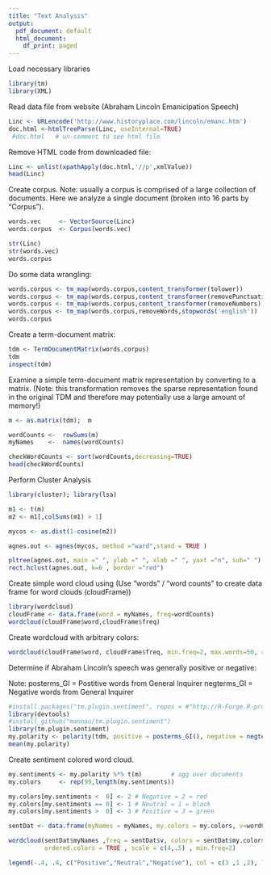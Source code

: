 ```yaml
---
title: "Text Analysis"
output:
  pdf_document: default
  html_document:
    df_print: paged
---
```


Load necessary libraries

```r
library(tm)
library(XML)
```

Read data file from website (Abraham Lincoln Emanicipation Speech) 

```r
Linc <- URLencode('http://www.historyplace.com/lincoln/emanc.htm')
doc.html <-htmlTreeParse(Linc, useInternal=TRUE)
 #doc.html   # un-comment to see html file
```

Remove HTML code from downloaded file:
  
```r
Linc <- unlist(xpathApply(doc.html,'//p',xmlValue))
head(Linc)
```

Create corpus. Note: usually a corpus is comprised of a large collection of documents. Here we analyze a single document (broken into 16 parts by "Corpus").

```r
words.vec     <- VectorSource(Linc)
words.corpus  <- Corpus(words.vec)            

str(Linc)
str(words.vec)
words.corpus
```

Do some data wrangling:

```r
words.corpus <- tm_map(words.corpus,content_transformer(tolower))
words.corpus <- tm_map(words.corpus,content_transformer(removePunctuation))
words.corpus <- tm_map(words.corpus,content_transformer(removeNumbers))
words.corpus <- tm_map(words.corpus,removeWords,stopwords('english'))
words.corpus
```

Create a term-document matrix:

```r
tdm <- TermDocumentMatrix(words.corpus)
tdm
inspect(tdm)
```

Examine a simple term-document matrix representation by converting to a matrix.
(Note: this transformation removes the sparse representation found in the original 
 TDM and therefore may potentially use a large amount of memory!)


```r
m <- as.matrix(tdm);  m

wordCounts <-  rowSums(m)             
myNames    <-  names(wordCounts)        

checkWordCounts <- sort(wordCounts,decreasing=TRUE)
head(checkWordCounts)
```

Perform Cluster Analysis

```r
library(cluster); library(lsa)

m1 <- t(m)
m2 <- m1[,colSums(m1) > 1]

mycos <- as.dist(1-cosine(m2))                                         # Cosine Distance Matrix Between Terms

agnes.out <- agnes(mycos, method ="ward",stand = TRUE )                # Agglom . Clust .

pltree(agnes.out, main =" ", ylab =" ", xlab =" ", yaxt ="n", sub=" ") # Create the Dendogram and 
rect.hclust(agnes.out, k=6 , border ="red")                            # draw boxes around groups
```

Create simple word cloud using 
(Use "words" / "word counts" to create data frame for word clouds (cloudFrame))

```r
library(wordcloud)
cloudFrame <- data.frame(word = myNames, freq=wordCounts)
wordcloud(cloudFrame$word,cloudFrame$freq)
```

Create wordcloud with arbitrary colors:

```r
wordcloud(cloudFrame$word, cloudFrame$freq, min.freq=2, max.words=50, rot.per=0.35, colors=brewer.pal(8,'Dark2'))
```

Determine if Abraham Lincoln's speech was generally positive or negative:

Note:    posterms_GI = Postitive words from General Inquirer
         negterms_GI = Negative words from General Inquirer

```r

#install.packages("tm.plugin.sentiment", repos = #"http://R-Forge.R-project.org")
library(devtools)
#install_github("mannau/tm.plugin.sentiment")
library(tm.plugin.sentiment)
my.polarity <- polarity(tdm, positive = posterms_GI(), negative = negterms_GI())
mean(my.polarity)
```

Create sentiment colored word cloud.

```r
my.sentiments <- my.polarity %*% t(m)        # agg over documents
my.colors     <- rep(99,length(my.sentiments))

my.colors[my.sentiments <  0] <- 2 # Negative = 2 = red
my.colors[my.sentiments == 0] <- 1 # Neutral = 1 = black
my.colors[my.sentiments >  0] <- 3 # Positive = 3 = green

sentDat <- data.frame(myNames = myNames, my.colors = my.colors, v=wordCounts)

wordcloud(sentDat$myNames ,freq = sentDat$v, colors = sentDat$my.colors, random.order = FALSE, 
          ordered.colors = TRUE , scale = c(4,.5) , min.freq=2)

legend(-.4, .4, c("Positive","Neutral","Negative"), col = c(3 ,1 ,2), lty = 1, ncol = 1, lwd = 5, cex = 1.1 , bty ="n", text.font = 3)
```





